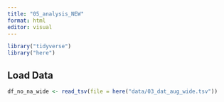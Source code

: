 ```yaml
---
title: "05_analysis_NEW"
format: html
editor: visual
---
```


```r
library("tidyverse")
library("here")
```

## Load Data

```r
df_no_na_wide <- read_tsv(file = here("data/03_dat_aug_wide.tsv"))
```

```r

```
